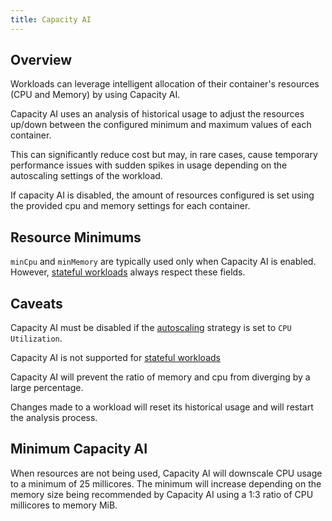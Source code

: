 ```yaml
---
title: Capacity AI
---
```


## Overview

Workloads can leverage intelligent allocation of their container's resources (CPU and Memory) by using Capacity AI.

Capacity AI uses an analysis of historical usage to adjust the resources up/down between the configured minimum and maximum values of each container.

This can significantly reduce cost but may, in rare cases, cause temporary performance issues with sudden spikes in usage depending on the autoscaling settings of the workload.

If capacity AI is disabled, the amount of resources configured is set using the provided cpu and memory settings for each container.

## Resource Minimums
`minCpu` and `minMemory` are typically used only when Capacity AI is enabled. However, [stateful workloads](/reference/workload/types#stateful) always respect these fields.

## Caveats
Capacity AI must be disabled if the [autoscaling](/reference/workload/autoscaling) strategy is set to `CPU Utilization`.

Capacity AI is not supported for [stateful workloads](/reference/workload/types#stateful)

<Info>

Capacity AI will prevent the ratio of memory and cpu from diverging by a large percentage.

</Info>

<Note>Changes made to a workload will reset its historical usage and will restart the analysis process.</Note>

## Minimum Capacity AI

When resources are not being used, Capacity AI will downscale CPU usage to a minimum of 25 millicores. The minimum will increase depending on the memory size being recommended by Capacity AI using a 1:3 ratio of CPU millicores to memory MiB.
